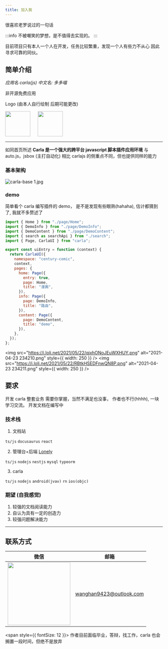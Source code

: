 ```yaml
---
title: 加入我
---
```


很喜欢老罗说过的一句话

:::info
不被嘲笑的梦想，是不值得去实现的。
:::

目前项目只有本人一个人在开发，任务比较繁重，发现一个人有些力不从心 因此寻求可靠的同伙。

## 简单介绍

_应用名 carla(js) 中文名: 多多喵_

非开源免费应用

Logo (由本人自行绘制 后期可能更改)

<img src="/img/carla.svg" width="80" />
&nbsp;&nbsp;&nbsp;&nbsp;
<img src="/img/carla_lazy.svg" width="80" />

---

如同首页所述 **Carla 是一个强大的跨平台 javascript 脚本插件应用环境**
与 auto.js，jsbox (主打自动化) 相比 carlajs 的侧重点不同，但也提供同样的能力

### 基本架构

![carla-base _1_.jpg](https://i.loli.net/2021/05/22/UXJukydmnCYVEFw.png)

### demo

简单看个 carla 编写插件的 demo， 是不是发现有些眼熟(hahaha), 估计都猜到了, 我就不多赘述了

```javascript
import { Home } from "./page/Home";
import { DemoInfo } from "./page/DemoInfo";
import { DemoContent } from "./page/DemoContent";
import { search as searchApi } from "./search";
import { Page, CarlaUI } from "carla";

export const uiEntry = function (context) {
  return CarlaUI({
    namespace: "century-comic",
    context,
    pages: {
      home: Page({
        entry: true,
        page: Home,
        title: "漫画",
      }),
      info: Page({
        page: DemoInfo,
        title: "路由",
      }),
      content: Page({
        page: DemoContent,
        title: "demo",
      }),
    },
  });
};
```

<img
  src="https://i.loli.net/2021/05/22/qjxhONoJEuWXHUY.png"
  alt="2021-04-23 234210.png"
  style={{ width: 250 }}
/>
<img
  src="https://i.loli.net/2021/05/22/RBtkHSEDFnwQN8P.png"
  alt="2021-04-23 234211.png"
  style={{ width: 250 }}
/>

## 要求

开发 carla 整套业务 需要你掌握，当然不满足也没事， 作者也不行(hhhh), 一块学习交流。
开发文档在编写中

### 技术栈

1. 文档站

`ts/js` `docusaurus` `react`

2. 管理台+后端 [Lonely](/more/lonely-mgmt/contribution)

`ts/js` `nodejs` `nestjs` `mysql` `typeorm`

3. carla

`ts/js` `nodejs` `android(jvav)` `rn` `ios(objc)`

### 期望 (自我感觉)

1. 较强的文档阅读能力
2. 自认为具有一定的创造力
3. 较强问题解决能力

---

## 联系方式

| 微信                                         | 邮箱                    |
| -------------------------------------------- | ----------------------- |
| <img src="/img/wechat_qr.jpg" width="200" /> | wanghan9423@outlook.com |

<span style={{ fontSize: 12 }}>
  作者目前面临毕业，答辩，找工作，carla 也会搁置一段时间，但绝不是放弃
</span>
